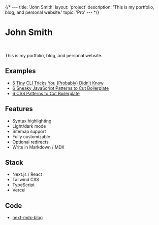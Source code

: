 {/* ---
title: 'John Smith'
layout: 'project'
description: 'This is my portfolio, blog, and personal website.'
topic: 'Pro'
--- */}

# John Smith

<br />

This is my portfolio, blog, and personal website.

## Examples

- [5 Tiny CLI Tricks You (Probably) Didn’t Know](/n/1)
- [6 Sneaky JavaScript Patterns to Cut Boilerplate](/n/2)
- [6 CSS Patterns to Cut Boilerplate](/n/3)

## Features

- Syntax highlighting
- Light/dark mode
- Sitemap support
- Fully customizable
- Optional redirects
- Write in Markdown / MDX

## Stack

- Next.js / React
- Tailwind CSS
- TypeScript
- Vercel

## Code

- [next-mdx-blog](https://github.com/leerob/next-mdx-blog)
